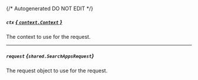 {/* Autogenerated DO NOT EDIT  */}

##### `ctx` [*{ `context.Context` }*](https://pkg.go.dev/context#Context)
The context to use for the request.

---
##### `request` *{`shared.SearchAppsRequest`}*
The request object to use for the request.

<Collapsible openLabel={Labels.showProperties} closeLabel={Labels.hideProperties}>
  <SearchAppsRequest />
</Collapsible>

